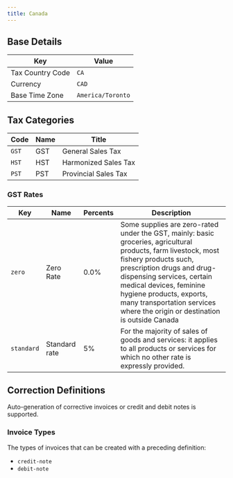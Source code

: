 ```yaml
---
title: Canada
---
```


## Base Details

| Key | Value |
| --- | ----- |
| Tax Country Code | <code>CA</code> |
| Currency | <code>CAD</code> |
| Base Time Zone | <code>America/Toronto</code> |

## Tax Categories

| Code | Name | Title |
| ---- | ---- | ----- |
| <code>GST</code> | GST | General Sales Tax |
| <code>HST</code> | HST | Harmonized Sales Tax |
| <code>PST</code> | PST | Provincial Sales Tax |

### GST Rates

| Key | Name | Percents | Description |
| --- | ---- | -------- | ----------- |
| <code>zero</code> | Zero Rate | 0.0% | Some supplies are zero-rated under the GST, mainly: basic groceries, agricultural products, farm livestock, most fishery products such, prescription drugs and drug-dispensing services, certain medical devices, feminine hygiene products, exports, many transportation services where the origin or destination is outside Canada |
| <code>standard</code> | Standard rate | 5% | For the majority of sales of goods and services: it applies to all products or services for which no other rate is expressly provided. |

## Correction Definitions

Auto-generation of corrective invoices or credit and debit notes is
supported.

### Invoice Types

The types of invoices that can be created with a preceding definition:
- <code>credit-note</code>
- <code>debit-note</code>